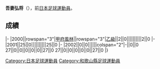 {{Infobox football biography
|name=吾妻弘将
|image=
|fullname=吾妻弘将
|birth_date={{Birth date and age|1977|8|29}}
|cityofbirth=[[和歌山縣|和歌山縣]]
|countryofbirth=[[日本|日本]]
|position=[[守門員_(足球)|守門員]]
|currentclub=
|years=2000-2002
|clubs=[[甲府風林|甲府風林]]
|caps(goals)=
|nationalyears=
|nationalteam=
|nationalcaps(goals)=
}}
'''吾妻弘将'''（{{Bd|1977年|8月29日||}}），前[[日本|日本]][[足球|足球]][[運動員|運動員]]。

==成績==
{{Football player club statistics 1|YYN}}
{{Football player club statistics 2|JPN|YYN}}
|-
|2000||rowspan="3"|[[甲府風林|甲府風林]]||rowspan="3"|[[日本職業足球乙級聯賽|乙級]]||2||0||||||||||2||0
|-
|2001||25||0||||||||||25||0
|-
|2002||0||0||||||colspan="2"|-||0||0
{{Football player club statistics 3|1|JPN}}27||0||0||0||0||0||27||0
{{Football player club statistics 5}}27||0||0||0||0||0||27||0
|}

{{Japan-sport-bio-stub}}
{{Soccer-player-stub}}
[[Category:日本足球運動員|Category:日本足球運動員]]
[[Category:和歌山縣足球運動員|Category:和歌山縣足球運動員]]